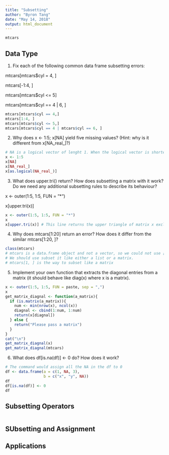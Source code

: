 ```yaml
---
title: "Subsetting"
author: "Byron Tang"
date: "May 14, 2018"
output: html_document
---
```


```r
mtcars
```

## Data Type

1. Fix each of the following common data frame subsetting errors:

mtcars[mtcars$cyl = 4, ]

mtcars[-1:4, ]

mtcars[mtcars$cyl <= 5]

mtcars[mtcars$cyl == 4 | 6, ]

```r
mtcars[mtcars$cyl == 4,]
mtcars[1:4, ]
mtcars[mtcars$cyl <= 5,]
mtcars[mtcars$cyl == 4 | mtcars$cyl == 6, ]
```

2. Why does x <- 1:5; x[NA] yield five missing values? (Hint: why is it different from x[NA_real_]?)

```r
# NA is a logical vector of lenght 1. When the logical vector is shorter than the vector being subsetted, it will be recycled to be the same length. On the other hand, NA_real_ is a double datatype, so it is not recycled and only retrieves one value.
x <- 1:5
x[NA]
x[NA_real_]
x[as.logical(NA_real_)]
```


3. What does upper.tri() return? How does subsetting a matrix with it work? Do we need any additional subsetting rules to describe its behaviour?

x <- outer(1:5, 1:5, FUN = "*")

x[upper.tri(x)]

```r
x <- outer(1:5, 1:5, FUN = "*")
x
x[upper.tri(x)] # This line returns the upper triangle of matrix x excluding the diagnal
```

4. Why does mtcars[1:20] return an error? How does it differ from the similar mtcars[1:20, ]?

```r
class(mtcars)
# mtcars is a data.frame object and not a vector, so we could not use [1:20] to subset it.
# We should use subset it like either a list or a matrix.
# mtcars[1, ] is the way to subset like a matrix
```

5. Implement your own function that extracts the diagonal entries from a matrix (it should behave like diag(x) where x is a matrix).

```r
x <- outer(1:5, 1:5, FUN = paste, sep = ",")
x
get_matrix_diagnal <- function(a_matrix){
  if (is.matrix(a_matrix)){
    num <- min(nrow(x), ncol(x))
    diagnal <- cbind(1:num, 1:num)
    return(x[diagnal])
  } else {
    return("Please pass a matrix")
  }
}
cat("\n")
get_matrix_diagnal(x)
get_matrix_diagnal(mtcars)
```

6. What does df[is.na(df)] <- 0 do? How does it work?

```r
# The command would assign all the NA in the df to 0
df <- data.frame(a = c(1, NA, 3),
                 b = c("x", "y", NA))
df
df[is.na(df)] <- 0
df
```


## Subsetting Operators

```r

```

## SUbsetting and Assignment

## Applications
